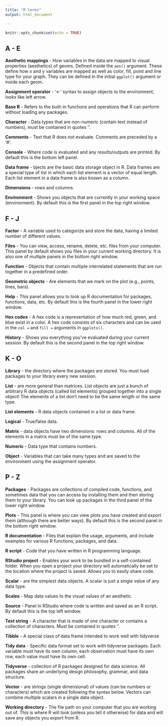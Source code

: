 ```yaml
---
title: "R terms"
output: html_document

---
```


```r
knitr::opts_chunk$set(echo = TRUE)
```


## A - E

**Aesthetic mappings** - How variables in the data are mapped to visual properties (aesthetics) of geoms. Defined inside the `aes()` argument. These define how x and y variables are mapped as well as color, fill, point and line type for your graph. They can be defined in the initial `ggplot()` argument or inside each geom. 

**Assignment operator** - '<-' syntax to assign objects to the environment, looks like left arrow.

**Base R** - Refers to the built-in functions and operations that R can perform without loading any packages.

**Character** - Data types that are non-numeric (contain text instead of numbers), must be contained in quotes ''.

**Comments** - Text that R does not evaluate. Comments are preceded by a '#'.

**Console** - Where code is evaluated and any results/outputs are printed. By default this is the bottom left panel.

**Data frame** - bjects are the basic data storage object in R. Data frames are a special type of list in which each list element is a vector of equal length. Each list element in a data frame is also known as a column. 

**Dimensions** - rows and columns.

**Environment** - Shows you objects that are currently in your working space (environment). By default this is the first panel in the top right window.


## F - J

**Factor** - A variable used to categorize and store the data, having a limited number of different values.

**Files** - You can view, access, rename, delete, etc. files from your computer. This panel by default shows you files in your current working directory. It is also one of multiple panels in the bottom right window.

**Function** - Objects that contain multiple interrelated statements that are run together in a predefined order. 

**Geometric objects** - Are elements that we mark on the plot (e.g., points, lines, bars).  

**Help** - This panel allows you to look up R documentation for packages, functions, data, etc. By default this is the fourth panel in the lower right window.

**Hex codes** - A hex code is a representation of how much red, green, and blue exist in a color. A hex code consists of six characters and can be used in the `col =` and `fill =` arguments in `ggplots()`. 

**History** - Shows you everything you've evaluated during your current session. By default this is the second panel in the top right window.


## K - O

**Library** - the directory where the packages are stored. You must load packages to your library every new session.

**List** - are more general than matrices. List objects are just a bunch of arbitrary R data objects (called list elements) grouped together into a single object! The elements of a list don't need to be the same length or the same type. 

**List elements** - R data objects contained in a list or data frame.

**Logical** - True/false data.

**Matrix** - data objects have two dimensions: rows and columns. All of the elements in a matrix must be of the same type. 

**Numeric** - Data type that contains numbers.

**Object** - Variables that can take many types and are saved to the environment using the assignment operator.


## P - Z

**Packages** - Packages are collections of compiled code, functions, and sometimes data that you can access by installing them and then storing them to your library. You can look up packages in the third panel of the lower right window.

**Plots** - This panel is where you can view plots you have created and export them (although there are better ways). By default this is the second panel in the bottom right window.

**R documentation** - Files that explain the usage, arguments, and include examples for various R functions, packages, and data.

**R script** - Code that you have written in R programming language.

**RStudio project** - Enables your work to be bundled in a self-contained folder. When you open a project your directory will automatically be set to the location where the project is saved. Allows you to easily share code.

**Scalar** - are the simplest data objects. A scalar is just a single value of any data type.

**Scales** - Map data values to the visual values of an aesthetic.

**Source** - Panel in RStudio where code is written and saved as an R script. By default this is the top left window.

**Text string** - A character that is made of one character or contains a collection of characters. Must be contained in quotes ''.

**Tibble** - A special class of data frame intended to work well with tidyverse

**Tidy data** - Specific data format set to work with tidyverse packages. Each variable must have its own column, each observation must have its own row, each value must have its own cell.
 
**Tidyverse** - collection of R packages designed for data science. All packages share an underlying design philosophy, grammar, and data structure.

**Vector** - are strings (single dimensional) of values (can be numbers or characters) which are created following the syntax below. Vectors can combine multiple scalars in a single data object.

**Working directory** - The file path on your computer that you are working out of. This is where R will look (unless you tell it otherwise) for data and will save any objects you export from R.



   
  

  



